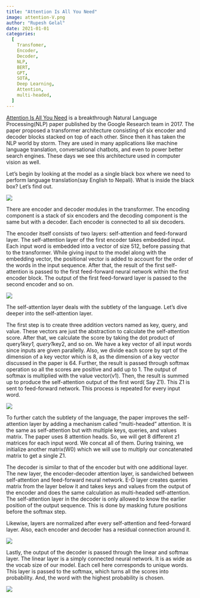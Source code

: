 ```yaml
---
title: "Attention Is All You Need"
image: attention-V.png
author: "Rupesh Gelal"
date: 2021-01-01
categories:
  [
    Transfomer,
    Encoder,
    Decoder,
    NLP,
    BERT,
    GPT,
    SOTA,
    Deep Learning,
    Attention,
    multi-headed,
  ]
---
```


[Attention Is All You Need](https://arxiv.org/pdf/1706.03762.pdf) is a breakthrough Natural Language Processing(NLP) paper published by the Google Research team in 2017. The paper proposed a transformer architecture consisting of six encoder and decoder blocks stacked on top of each other. Since then it has taken the NLP world by storm. They are used in many applications like machine language translation, conversational chatbots, and even to power better search engines. These days we see this architecture used in computer vision as well.

Let’s begin by looking at the model as a single black box where we need to perform language translation(say English to Nepali). What is inside the black box? Let’s find out.

![](black-box.png)

There are encoder and decoder modules in the transformer. The encoding component is a stack of six encoders and the decoding component is the same but with a decoder. Each encoder is connected to all six decoders.

The encoder itself consists of two layers: self-attention and feed-forward layer. The self-attention layer of the first encoder takes embedded input. Each input word is embedded into a vector of size 512, before passing that to the transformer. While giving input to the model along with the embedding vector, the positional vector is added to account for the order of the words in the input sequence. After that, the result of the first self-attention is passed to the first feed-forward neural network within the first encoder block. The output of the first feed-forward layer is passed to the second encoder and so on.

![](enco-z.png)

The self-attention layer deals with the subtlety of the language. Let’s dive deeper into the self-attention layer.

The first step is to create three addition vectors named as key, query, and value. These vectors are just the abstraction to calculate the self-attention score.
After that, we calculate the score by taking the dot product of query1*key1, query1*key2, and so on. We have a key vector of all input words since inputs are given parallelly.
Also, we divide each score by sqrt of the dimension of a key vector which is 8, as the dimension of a key vector discussed in the paper is 64.
Further, the result is passed through softmax operation so all the scores are positive and add up to 1.
The output of softmax is multiplied with the value vector(v1).
Then, the result is summed up to produce the self-attention output of the first word( Say Z1). This Z1 is sent to feed-forward network. This process is repeated for every input word.

![](q-k-v.png)

To further catch the subtlety of the language, the paper improves the self-attention layer by adding a mechanism called “multi-headed” attention. It is the same as self-attention but with multiple keys, queries, and values matrix. The paper uses 8 attention heads. So, we will get 8 different z1 matrices for each input word. We concat all of them. During training, we initialize another matrix(W0) which we will use to multiply our concatenated matrix to get a single Z1.

The decoder is similar to that of the encoder but with one additional layer. The new layer, the encoder-decoder attention layer, is sandwiched between self-attention and feed-forward neural network. E-D layer creates queries matrix from the layer below it and takes keys and values from the output of the encoder and does the same calculation as multi-headed self-attention. The self-attention layer in the decoder is only allowed to know the earlier position of the output sequence. This is done by masking future positions before the softmax step.

Likewise, layers are normalized after every self-attention and feed-forward layer. Also, each encoder and decoder has a residual connection around it.

![](enco-deco-info.png)

Lastly, the output of the decoder is passed through the linear and softmax layer. The linear layer is a simply connected neural network. It is as wide as the vocab size of our model. Each cell here corresponds to unique words. This layer is passed to the softmax, which turns all the scores into probability. And, the word with the highest probability is chosen.

![](attention-V.png)
